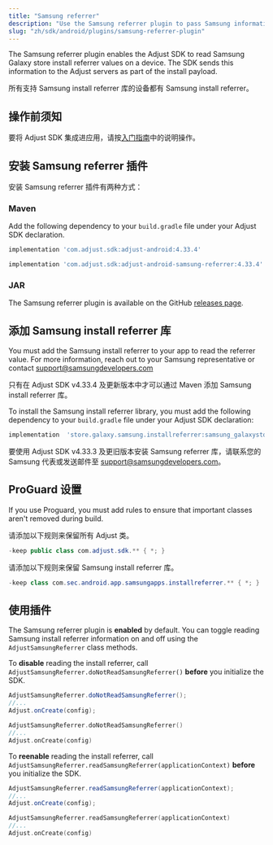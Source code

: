 ```yaml
---
title: "Samsung referrer"
description: "Use the Samsung referrer plugin to pass Samsung information to Adjust."
slug: "zh/sdk/android/plugins/samsung-referrer-plugin"
---
```


The Samsung referrer plugin enables the Adjust SDK to read Samsung Galaxy store install referrer values on a device. The SDK sends this information to the Adjust servers as part of the install payload.

所有支持 Samsung install referrer 库的设备都有 Samsung install referrer。

## 操作前须知

要将 Adjust SDK 集成进应用，请按[入门指南](/zh/sdk/android)中的说明操作。

## 安装 Samsung referrer 插件

安装 Samsung referrer 插件有两种方式：

### Maven

Add the following dependency to your `build.gradle` file under your Adjust SDK declaration.

```groovy
implementation 'com.adjust.sdk:adjust-android:4.33.4'

implementation 'com.adjust.sdk:adjust-android-samsung-referrer:4.33.4'
```

### JAR

The Samsung referrer plugin is available on the GitHub [releases page](https://github.com/adjust/android_sdk/releases/latest).

## 添加 Samsung install referrer 库

You must add the Samsung install referrer to your app to read the referrer value. For more information, reach out to your Samsung representative or contact [support@samsungdevelopers.com](mailto:support@samsungdevelopers.com)

<Accordion title="Adjust SDK v4.33.4 及更新版本">

<Callout type="important">

只有在 Adjust SDK v4\.33\.4 及更新版本中才可以通过 Maven 添加 Samsung install referrer 库。

</Callout>

To install the Samsung install referrer library, you must add the following dependency to your `build.gradle` file under your Adjust SDK declaration:

```groovy
implementation  'store.galaxy.samsung.installreferrer:samsung_galaxystore_install_referrer:3.0.1'
```

</Accordion>

<Accordion title="Adjust SDK v4.33.3 及更旧版本">

要使用 Adjust SDK v4\.33\.3 及更旧版本安装 Samsung referrer 库，请联系您的 Samsung 代表或发送邮件至 [support@samsungdevelopers.com](mailto:support@samsungdevelopers.com)。

</Accordion>

## ProGuard 设置

If you use Proguard, you must add rules to ensure that important classes aren't removed during build.

请添加以下规则来保留所有 Adjust 类。

```java
-keep public class com.adjust.sdk.** { *; }
```

请添加以下规则来保留 Samsung install referrer 库。

```java
-keep class com.sec.android.app.samsungapps.installreferrer.** { *; }
```

## 使用插件

The Samsung referrer plugin is **enabled** by default. You can toggle reading Samsung install referrer information on and off using the `AdjustSamsungReferrer` class methods.

To **disable** reading the install referrer, call `AdjustSamsungReferrer.doNotReadSamsungReferrer()` **before** you initialize the SDK.

<Tabs>

<Tab title="Java" sync="java">

```java
AdjustSamsungReferrer.doNotReadSamsungReferrer();
//...
Adjust.onCreate(config);
```

</Tab>

<Tab title="Kotlin" sync="kotlin" >

```kotlin
AdjustSamsungReferrer.doNotReadSamsungReferrer()
//...
Adjust.onCreate(config)
```

</Tab>

</Tabs>

To **reenable** reading the install referrer, call `AdjustSamsungReferrer.readSamsungReferrer(applicationContext)` **before** you initialize the SDK.

<Tabs>

<Tab title="Java" sync="java">

```java
AdjustSamsungReferrer.readSamsungReferrer(applicationContext);
//...
Adjust.onCreate(config);
```

</Tab>

<Tab title="Kotlin" sync="kotlin">

```kotlin
AdjustSamsungReferrer.readSamsungReferrer(applicationContext)
//...
Adjust.onCreate(config)
```

</Tab>

</Tabs>
